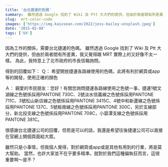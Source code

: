 ```yaml
---
title: '台北捷運的色碼'
summary:  雖然透過 Google 找到了 Wiki 及 Ptt 大大們的提供，但由於兩者間有所差異，我又覺得跟 MRT 實際上的又好像不太一樣。為此，我特意上了北市政府的市長信箱詢問。
slug:  mrt-color-code
images: ['https://img.kaixsean.com/2022/jess-bailey-unsplash.jpeg']
date: '2015-02-08'
tags: ['UX']
---
```

因為工作的關係，需要台北捷運的色碼。
雖然透過 Google 找到了 Wiki 及 Ptt 大大們的提供，但由於兩者間有所差異，我又覺得跟 MRT 實際上的又好像不太一樣。
為此，我特意上了北市政府的市長信箱詢問。

得到的回覆如下：
Ｑ：
希望開放捷運各路線使用的色碼，此將有利於網頁或app等的開發，使用正確的顏色

Ａ：
親愛的市民朋友：您好！有關您詢問捷運各路線使用之色號一事，捷運1號文湖線之色號係採用PANTONE 730C、2號淡水信義線之色號係採用PANTONE 711C、3號松山新店線之色號係採用PANTONE 3415C、4號中和新蘆線之色號係採用PANTONE 137C、5號板南線之色號係採用PANTONE 300C，另於支線部分，新北投支線之色號係採用PANTONE 708C，小碧潭支線之色號係採用PANTONE 381C。

很感謝台北捷運公司的回覆，但若是可以的話，我還是希望往後捷運公司可以直接在官網上開個頁面給大眾。

雖然只是小事情，但我個人覺得，對於網頁或app或是其他有用到的行業，將是莫大幫助。
當然，也許大家並不在乎要多精準。就對於我們這種偏執狂而言，這很重要啊～是不？